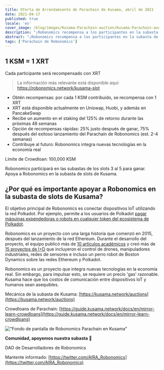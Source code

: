 ```yaml
---
title: Oferta de Arrendamiento de Parachain de Kusama, abril de 2021
date: 2021-04-17
published: true
locale: 'es'
cover_image: /blog/images/Kusama-Parachain-auction/Kusama-Parachain-auction.jpg
description: "¡Robonomics recompensa a los participantes en la subasta de Parachain de Kusama!"
abstract: "¡Robonomics recompensa a los participantes en la subasta de Parachain de Kusama!"
tags: ['Parachain de Robonomics']
---
```


<div class="animate-inside">

## 1 KSM = 1 XRT

</div>

<div class="text_abstract layout layout__text animate post_abstract in-viewport animate-inside">

Cada participante será recompensado con XRT

</div>

> La información más relevante está disponible aquí: https://robonomics.network/kusama-slot

- Obtén recompensas: por cada 1 KSM contribuido, se recompensa con 1 XRT
- XRT está disponible actualmente en Uniswap, Huobi, y además en PancakeSwap
- Recibe un aumento en el staking del 125% de retorno durante las próximas 48 semanas
- Opción de recompensas rápidas: 25% justo después de ganar, 75% después del exitoso lanzamiento del Parachain de Robonomics (est. 2-4 semanas)
- Contribuye al futuro: Robonomics integra nuevas tecnologías en la economía real

Límite de Crowdloan: 100,000 KSM

Robonomics participará en las subastas de los slots 3 al 5 para ganar. Apoya a Robonomics en la subasta de slots de Kusama.

<section class="animate-inside">

## ¿Por qué es importante apoyar a Robonomics en la subasta de slots de Kusama?

</section>

El objetivo principal de Robonomics es conectar dispositivos IoT utilizando la red Polkadot. Por ejemplo, permite a los usuarios de Polkadot [pagar máquinas expendedoras o robots en cualquier token del ecosistema de Polkadot](https://robonomics.network/blog/robobank-introduction/).

Robonomics es un proyecto con una larga historia que comenzó en 2015, después del lanzamiento de la red Ethereum. Durante el desarrollo del proyecto, el equipo publicó más de [10 artículos académicos](https://robonomics.network/community#science) y creó más de [15 proyectos de I+D](https://wiki.robonomics.network/docs/en/r-and-d-based-on-robonomics-network/) que incluyeron el control de drones, manipuladores industriales, redes de sensores e incluso un perro robot de Boston Dynamics sobre las redes Ethereum y Polkadot.

Robonomics es un proyecto que integra nuevas tecnologías en la economía real. Sin embargo, para impulsar esto, se requiere un precio 'gas' razonable. Kusama hace que los costos de comunicación entre dispositivos IoT y humanos sean asequibles.

Mecánica de la subasta de Kusama: [https://kusama.network/auctions](https://kusama.network/auctions)

Crowdloans de Parachain: [https://guide.kusama.network/docs/en/mirror-learn-crowdloans](https://guide.kusama.network/docs/en/mirror-learn-crowdloans)

<section class="animate-inside">

!["Fondo de pantalla de Robonomics Parachain en Kusama"](/blog/images/Kusama-Parachain-auction/wallpaper_KUSAMA_6.jpg)

</section>

**Comunidad, apoyemos nuestra subasta** 🦾

DAO de Desarrolladores de Robonomics

Mantente informado: [https://twitter.com/AIRA_Robonomics](https://twitter.com/AIRA_Robonomics)